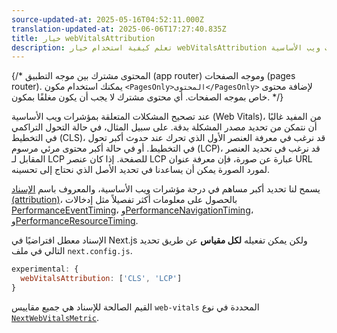 ```yaml
---
source-updated-at: 2025-05-16T04:52:11.000Z
translation-updated-at: 2025-06-06T17:27:40.835Z
title: خيار webVitalsAttribution
description: تعلم كيفية استخدام خيار webVitalsAttribution لتحديد مصدر مشكلات مؤشرات ويب الأساسية (Web Vitals).
---
```


{/* المحتوى مشترك بين موجه التطبيق (app router) وموجه الصفحات (pages router). يمكنك استخدام مكون `<PagesOnly>المحتوى</PagesOnly>` لإضافة محتوى خاص بموجه الصفحات. أي محتوى مشترك لا يجب أن يكون مغلفًا بمكون. */}

عند تصحيح المشكلات المتعلقة بمؤشرات ويب الأساسية (Web Vitals)، من المفيد غالبًا أن نتمكن من تحديد مصدر المشكلة بدقة. 
على سبيل المثال، في حالة التحول التراكمي في التخطيط (CLS)، قد نرغب في معرفة العنصر الأول الذي تحرك عند حدوث أكبر تحول في التخطيط.
أو في حالة أكبر محتوى مرئي مرسوم (LCP)، قد نرغب في تحديد العنصر المقابل لـ LCP للصفحة.
إذا كان عنصر LCP عبارة عن صورة، فإن معرفة عنوان URL لمورد الصورة يمكن أن يساعدنا في تحديد الأصل الذي نحتاج إلى تحسينه.

يسمح لنا تحديد أكبر مساهم في درجة مؤشرات ويب الأساسية، والمعروف باسم [الإسناد (attribution)](https://github.com/GoogleChrome/web-vitals/blob/4ca38ae64b8d1e899028c692f94d4c56acfc996c/README.md#attribution)،
بالحصول على معلومات أكثر تفصيلاً مثل إدخالات [PerformanceEventTiming](https://developer.mozilla.org/docs/Web/API/PerformanceEventTiming)، و[PerformanceNavigationTiming](https://developer.mozilla.org/docs/Web/API/PerformanceNavigationTiming)، و[PerformanceResourceTiming](https://developer.mozilla.org/docs/Web/API/PerformanceResourceTiming).

الإسناد معطل افتراضيًا في Next.js ولكن يمكن تفعيله **لكل مقياس** عن طريق تحديد التالي في ملف `next.config.js`.

```js filename="next.config.js"
experimental: {
  webVitalsAttribution: ['CLS', 'LCP']
}
```

القيم الصالحة للإسناد هي جميع مقاييس `web-vitals` المحددة في نوع [`NextWebVitalsMetric`](https://github.com/vercel/next.js/blob/442378d21dd56d6e769863eb8c2cb521a463a2e0/packages/next/shared/lib/utils.ts#L43).